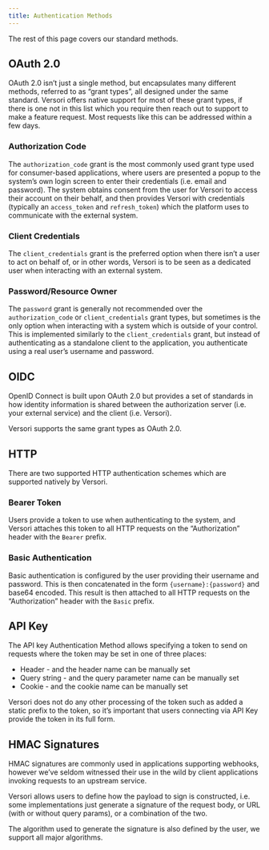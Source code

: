 ```yaml
---
title: Authentication Methods
---
```



<AuthenticationMethodsOverview />

The rest of this page covers our standard methods.

## OAuth 2.0

OAuth 2.0 isn’t just a single method, but encapsulates many different methods, referred to as “grant types”, all
designed under the same standard. Versori offers native support for most of these grant types, if there is one not in
this list which you require then reach out to support to make a feature request. Most requests like this can be
addressed within a few days.

### Authorization Code

The `authorization_code` grant is the most commonly used grant type used for consumer-based applications, where users
are presented a popup to the system’s own login screen to enter their credentials (i.e. email and password). The system
obtains consent from the user for Versori to access their account on their behalf, and then provides Versori with
credentials (typically an `access_token` and `refresh_token`) which the platform uses to communicate with the external
system.

### Client Credentials

The `client_credentials` grant is the preferred option when there isn’t a user to act on behalf of, or in other words,
Versori is to be seen as a dedicated user when interacting with an external system.

### Password/Resource Owner

The `password` grant is generally not recommended over the `authorization_code` or `client_credentials` grant types, but
sometimes is the only option when interacting with a system which is outside of your control. This is implemented
similarly to the `client_credentials` grant, but instead of authenticating as a standalone client to the application,
you authenticate using a real user’s username and password.

## OIDC

OpenID Connect is built upon OAuth 2.0 but provides a set of standards in how identity information is shared between the
authorization server (i.e. your external service) and the client (i.e. Versori).

Versori supports the same grant types as OAuth 2.0.

## HTTP

There are two supported HTTP authentication schemes which are supported natively by Versori.

### Bearer Token

Users provide a token to use when authenticating to the system, and Versori attaches this token to all HTTP requests on
the “Authorization” header with the `Bearer` prefix.

### Basic Authentication

Basic authentication is configured by the user providing their username and password. This is then concatenated in the
form `{username}:{password}` and base64 encoded. This result is then attached to all HTTP requests on the
“Authorization” header with the `Basic` prefix.

## API Key

The API key Authentication Method allows specifying a token to send on requests where the token may be set in one of
three places:

- Header - and the header name can be manually set
- Query string - and the query parameter name can be manually set
- Cookie - and the cookie name can be manually set

Versori does not do any other processing of the token such as added a static prefix to the token, so it’s important that
users connecting via API Key provide the token in its full form.

## HMAC Signatures

HMAC signatures are commonly used in applications supporting webhooks, however we’ve seldom witnessed their use in the
wild by client applications invoking requests to an upstream service.

Versori allows users to define how the payload to sign is constructed, i.e. some implementations just generate a
signature of the request body, or URL (with or without query params), or a combination of the two.

The algorithm used to generate the signature is also defined by the user, we support all major algorithms.
